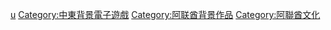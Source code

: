 [[Category:各国背景电子游戏|u]]
[[Category:中東背景電子遊戲|Category:中東背景電子遊戲]]
[[Category:阿联酋背景作品|Category:阿联酋背景作品]]
[[Category:阿聯酋文化|Category:阿聯酋文化]]